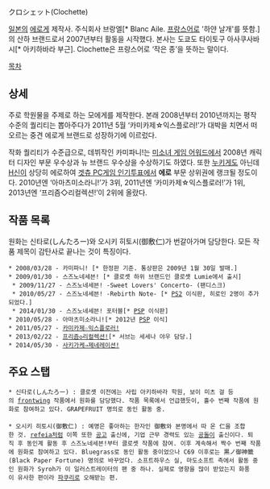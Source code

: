 クロシェット(Clochette)

[[일본]]의 [[에로게]] 제작사. 주식회사 브랑엘[* Blanc Aile. [[프랑스어]]로 '하얀 날개'를 뜻함.]의 산하 브랜드로서 2007년부터 활동을 시작했다. 본사는 도쿄도 타이토구 아사쿠사바시[* 아키하바라 부근]. Clochette은 프랑스어로 ‘작은 종’을 뜻하는 말이다.

[[목차]]
== 상세 ==
주로 학원물을 주제로 하는 모에게를 제작한다. 본래 2008년부터 2010년까지는 평작 수준의 퀄리티는 뽑아주다가 2011년 5월 ‘카미카제☆익스플로러!’가 대박을 치면서 떠오르는 중견 에로게 브랜드로 성장하기에 이르렀다.

작화 퀄리티가 수준급으로, 데뷔작인 카미파니!는 [[모에 게임 어워드|미소녀 게임 어워드]]에서 2008년 캐릭터 디자인 부문 우수상과 뉴 브랜드 우수상을 수상하기도 하였다. 또한 [[누키게]]도 아닌데 [[H신]]이 상당히 에로하여 [[겟츄 PC게임 인기투표]]에서 '''에로''' 부문 상위권에 랭크될 정도이다. 2010년엔 ‘아마츠미소라니!’가 3위, 2011년엔 ‘카미카제☆익스플로러!’가 1위, 2013년엔 ‘프리즘◇리컬렉션!’이 2위에 올랐다.

== 작품 목록 ==
원화는 신타로(しんたろー)와 오시키 히토시(御敷仁)가 번갈아가며 담당한다. 모든 작품 제목이 감탄사로 끝나는 것이 특징이다.

 * 2008/03/28 - 카미파니! [* 한정판 기준. 통상판은 2009년 1월 30일 발매.]
 * 2009/01/30 - 스즈노네세븐! [* 클로솃 하위 브랜드인 클로솃 Lumie에서 출시]
  * 2009/11/27 - 스즈노네세븐! -Sweet Lovers' Concerto- (팬디스크)
  * 2010/05/27 - 스즈노네세븐! -Rebirth Note- [* [[PS2]] 이식판, 히로인 2명이 추가되었다.]
  * 2014/01/30 - 스즈노네세븐! 포터블[* [[PSP]] 이식판]
 * 2010/05/28 - 아마츠미소라니![* 2012년 [[PSP]] 이식]
 * 2011/05/27 - [[카미카제☆익스플로러!]]
 * 2013/02/22 - [[프리즘◇리컬렉션!]][* 서브는 세세나 야우 담당.]
 * 2014/05/30 - [[사키가케⇒제네레이션!]]

== 주요 스탭 ==

 * 신타로(しんたろー) : 클로솃 이전에는 사립 아키하바라 학원, 보이 미츠 걸 등의 [[frontwing]] 작품에서 원화를 담당했다. 작품 목록에서 언급했듯이, 홀수 번째 작품에 원화로 참여하고 있다. GRAPEFRUIT 명의로 동인 활동 중.
 
 * 오시키 히토시(御敷仁) : 예명은 좋아하는 한자인 御敷와 본명에서 따 온 仁을 조합한 것. [[refeia]]처럼 이쪽 또한 [[공고]] 출신에, 기업 근무 경력도 있는 [[공돌이]] 출신이다. 퇴직 후 동인계 활동 후 스즈노네세븐!부터 클로솃 작품에 참여. 이후 계속해서 짝수 번째 작품에 원화로 참여하고 있다. Bluegrass로 동인 활동 중이었으나 C69 이후로는 黒ノ御神籤(Black Paper Fortune) 명의로 바꾸었다. 소프트하우스 실, 마도소프트 측에서 활동 중인 원화가 Syroh가 이 일러스트레이터의 팬 중 하나. 실제로 영향을 많이 받았는지 화풍이 유사한 편이라 [[파쿠리]]로 오해받는 편. 

